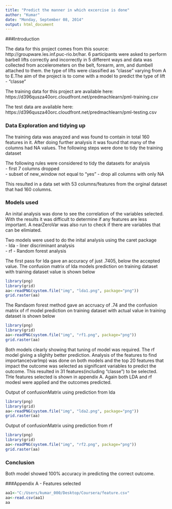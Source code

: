 ```yaml
---
title: "Predict the manner in which excercise is done"
author: "Kumar"
date: "Monday, September 08, 2014"
output: html_document
---
```

###Introduction

The data for this project comes from this source: http://groupware.les.inf.puc-rio.br/har. 6 participants were asked to perform barbell lifts correctly and incorrectly in 5 different ways and data was collected from accelerometers on the belt, forearm, arm, and dumbell attached to them. the type of lifts were classified as "classe" varying from A to E.The aim of the project is to come with a model to predict the type of lift - "classe"

The training data for this project are available here: 
https://d396qusza40orc.cloudfront.net/predmachlearn/pml-training.csv

The test data are available here: 
https://d396qusza40orc.cloudfront.net/predmachlearn/pml-testing.csv

### Data Exploration and tidying up

The training data was anayzed and was found to contain in total 160 features in it. After doing further analysis it was found that many of the columns had NA values. The following steps were done to tidy the training dataset

The following rules were considered to tidy the datasets for analysis  
- first 7 columns dropped   
- subset of new_window not equal to "yes"
- drop all columns with only NA

This resulted in a data set with 53 columns/features from the orginal dataset that had 160 columns.

### Models used

An inital analysis was done to see the correlation of the variables selected. With the results it was difficult to determine if any features are less important. A nearZeroVar was also run to check if there are variables that can be elimiated.

Two models were used to do the inital analysis using the caret package   
- lda - liner discriminant analysis   
- rf - Random forest analysis  

The first pass for lda gave an accuracy of just .7405, below the accepted value. The confusion matrix of lda models prediction on training dataset with training dataset value is shown below
```r
library(png)
library(grid)
aa<-readPNG(system.file("img", "lda1.png", package="png"))
grid.raster(aa)
```

The Randaom forest method gave an accruacy of .74 and the confusion matrix of rf model prediction on training dataset with actual value in training dataset is shown below 
```r
library(png)
library(grid)
aa<-readPNG(system.file("img", "rf1.png", package="png"))
grid.raster(aa)
```

Both models clearly showing that tuning of model was required. The rf model giving a slighlty better prediction. Analysis of the features to find importance(varImp) was done on both models and the top 20 features that impact the outcome was selected as significant variables to predict the outcome. This resulted in 31 features(including "classe") to be selected. THe features selected is shown in appendix A. Again both LDA and rf modesl were applied and the outcomes predicted.

Output of confusionMatrix using prediction from lda
```r
library(png)
library(grid)
aa<-readPNG(system.file("img", "lda2.png", package="png"))
grid.raster(aa)
```

Output of confusionMatrix using prediction from rf
```r
library(png)
library(grid)
aa<-readPNG(system.file("img", "rf2.png", package="png"))
grid.raster(aa)
```

### Conclusion
Both model showed 100% accuracy in predicting the correct outcome.



###Appendix A - Features selected
```r
aa1<-"C:/Users/kumar_000/Desktop/Coursera/feature.csv"
aa<-read.csv(aa1)
aa

```

